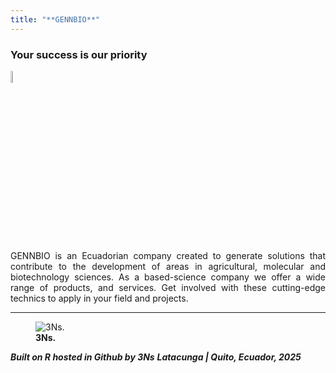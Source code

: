 ```yaml
---
title: "**GENNBIO**"
---
```



### Your success is our priority 


![](C:\Users\Dell\Desktop\GENNBIO.github.io\Loading_NN.gif){width=7%}


<style>
body {text-align: justify}
</style>
GENNBIO is an Ecuadorian company created to generate solutions that contribute to the development of areas in agricultural, molecular and biotechnology sciences. As a based-science company we offer a wide range of products, and services. Get involved with these cutting-edge technics to apply in your field and projects.

___


![**3Ns.**](C:\Users\Dell\Desktop\GENNBIO.github.io\3NNNs.gif)



***Built on R hosted in Github by 3Ns***
***Latacunga | Quito, Ecuador, 2025***

